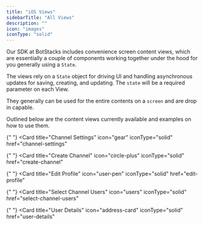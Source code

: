 ```yaml
---
title: "iOS Views"
sidebarTitle: "All Views"
description: ""
icon: "images"
iconType: "solid"
---
```


Our SDK at BotStacks includes convenience screen content views, which are essentially a couple of components working together under the hood for you generally using a `State`.

The views rely on a `State` object for driving UI and handling asynchronous updates for saving, creating, and updating. The `state` will be a required parameter on each View.

They generally can be used for the entire contents on a `screen` and are drop in capable.

Outlined below are the content views currently available and examples on how to use them.

<CardGroup cols={2}>

{" "}
<Card
  title="Channel Settings"
  icon="gear"
  iconType="solid"
  href="channel-settings"
></Card>

{" "}
<Card
  title="Create Channel"
  icon="circle-plus"
  iconType="solid"
  href="create-channel"
></Card>

{" "}
<Card
  title="Edit Profile"
  icon="user-pen"
  iconType="solid"
  href="edit-profile"
></Card>

{" "}
<Card
  title="Select Channel Users"
  icon="users"
  iconType="solid"
  href="select-channel-users"
></Card>

{" "}
<Card
  title="User Details"
  icon="address-card"
  iconType="solid"
  href="user-details"
></Card>

</CardGroup>
